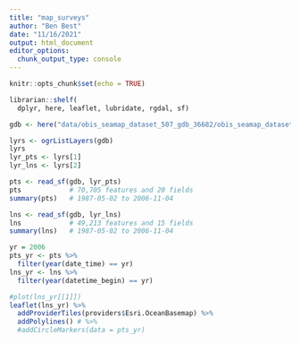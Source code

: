 ```yaml
---
title: "map_surveys"
author: "Ben Best"
date: "11/16/2021"
output: html_document
editor_options: 
  chunk_output_type: console
---
```


```r
knitr::opts_chunk$set(echo = TRUE)
```

```r
librarian::shelf(
  dplyr, here, leaflet, lubridate, rgdal, sf)

gdb <- here("data/obis_seamap_dataset_507_gdb_36682/obis_seamap_dataset_507.gdb")

lyrs <- ogrListLayers(gdb)
lyrs
lyr_pts <- lyrs[1]
lyr_lns <- lyrs[2]

pts <- read_sf(gdb, lyr_pts)
pts            # 70,705 features and 20 fields
summary(pts)   # 1987-05-02 to 2006-11-04

lns <- read_sf(gdb, lyr_lns)
lns            # 49,213 features and 15 fields
summary(lns)   # 1987-05-02 to 2006-11-04

yr = 2006
pts_yr <- pts %>% 
  filter(year(date_time) == yr)
lns_yr <- lns %>% 
  filter(year(datetime_begin) == yr)

#plot(lns_yr[[1]])
leaflet(lns_yr) %>% 
  addProviderTiles(providers$Esri.OceanBasemap) %>% 
  addPolylines() # %>% 
  #addCircleMarkers(data = pts_yr)
```

